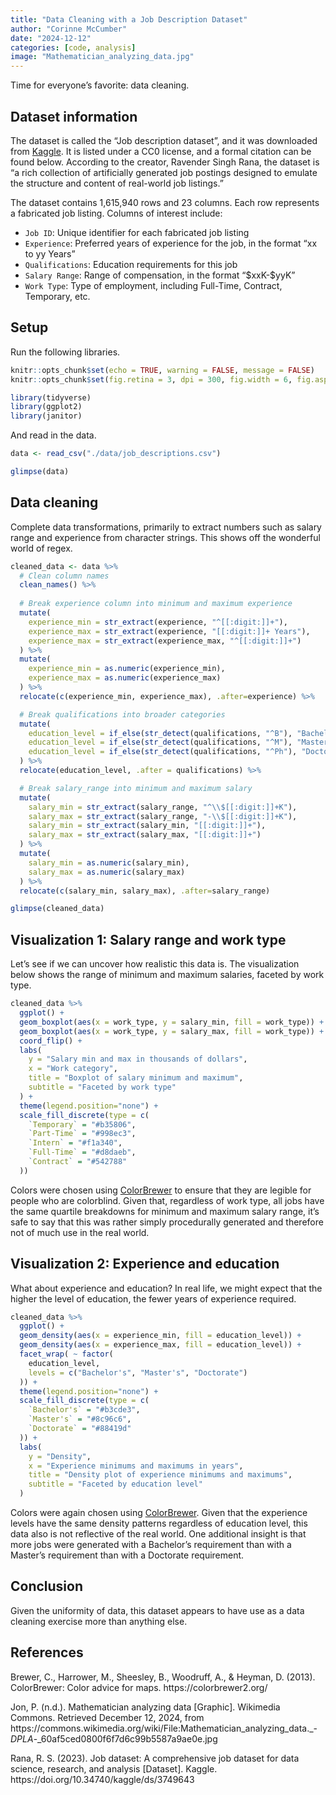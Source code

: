 ```yaml
---
title: "Data Cleaning with a Job Description Dataset"
author: "Corinne McCumber"
date: "2024-12-12"
categories: [code, analysis]
image: "Mathematician_analyzing_data.jpg"
---
```


Time for everyone's favorite: data cleaning.

## Dataset information

The dataset is called the "Job description dataset", and it was downloaded from [Kaggle](https://www.kaggle.com/datasets/ravindrasinghrana/job-description-dataset). It is listed under a CC0 license, and a formal citation can be found below. According to the creator, Ravender Singh Rana, the dataset is "a rich collection of artificially generated job postings designed to emulate the structure and content of real-world job listings."

The dataset contains 1,615,940 rows and 23 columns. Each row represents a fabricated job listing. Columns of interest include:

- `Job ID`: Unique identifier for each fabricated job listing
- `Experience`: Preferred years of experience for the job, in the format "xx to yy Years"
- `Qualifications`: Education requirements for this job
- `Salary Range`: Range of compensation, in the format "\$xxK-\$yyK"
- `Work Type`: Type of employment, including Full-Time, Contract, Temporary, etc.

## Setup

Run the following libraries.

```r
knitr::opts_chunk$set(echo = TRUE, warning = FALSE, message = FALSE)
knitr::opts_chunk$set(fig.retina = 3, dpi = 300, fig.width = 6, fig.asp = 0.618, out.width = "80%")
```

```r
library(tidyverse)
library(ggplot2)
library(janitor)
```

And read in the data.

``` r
data <- read_csv("./data/job_descriptions.csv")

glimpse(data)
```

## Data cleaning 

Complete data transformations, primarily to extract numbers such as salary range and experience from character strings. This shows off the wonderful world of regex.

```r
cleaned_data <- data %>%
  # Clean column names
  clean_names() %>%
  
  # Break experience column into minimum and maximum experience
  mutate(
    experience_min = str_extract(experience, "^[[:digit:]]+"),
    experience_max = str_extract(experience, "[[:digit:]]+ Years"),
    experience_max = str_extract(experience_max, "^[[:digit:]]+")
  ) %>%
  mutate(
    experience_min = as.numeric(experience_min),
    experience_max = as.numeric(experience_max)
  ) %>%
  relocate(c(experience_min, experience_max), .after=experience) %>%

  # Break qualifications into broader categories
  mutate(
    education_level = if_else(str_detect(qualifications, "^B"), "Bachelor's", NA),
    education_level = if_else(str_detect(qualifications, "^M"), "Master's", education_level),
    education_level = if_else(str_detect(qualifications, "^Ph"), "Doctorate", education_level)
  ) %>%
  relocate(education_level, .after = qualifications) %>%

  # Break salary_range into minimum and maximum salary
  mutate(
    salary_min = str_extract(salary_range, "^\\$[[:digit:]]+K"),
    salary_max = str_extract(salary_range, "-\\$[[:digit:]]+K"),
    salary_min = str_extract(salary_min, "[[:digit:]]+"),
    salary_max = str_extract(salary_max, "[[:digit:]]+")
  ) %>%
  mutate(
    salary_min = as.numeric(salary_min),
    salary_max = as.numeric(salary_max)
  ) %>%
  relocate(c(salary_min, salary_max), .after=salary_range)

glimpse(cleaned_data)
```

## Visualization 1: Salary range and work type

Let's see if we can uncover how realistic this data is. The visualization below shows the range of minimum and maximum salaries, faceted by work type.

```r
cleaned_data %>%
  ggplot() +
  geom_boxplot(aes(x = work_type, y = salary_min, fill = work_type)) +
  geom_boxplot(aes(x = work_type, y = salary_max, fill = work_type)) +
  coord_flip() +
  labs(
    y = "Salary min and max in thousands of dollars",
    x = "Work category",
    title = "Boxplot of salary minimum and maximum",
    subtitle = "Faceted by work type"
  ) +
  theme(legend.position="none") +
  scale_fill_discrete(type = c(
    `Temporary` = "#b35806",
    `Part-Time` = "#998ec3",
    `Intern` = "#f1a340",
    `Full-Time` = "#d8daeb",
    `Contract` = "#542788"
  ))
```

Colors were chosen using [ColorBrewer](https://colorbrewer2.org) to ensure that they are legible for people who are colorblind. Given that, regardless of work type, all jobs have the same quartile breakdowns for minimum and maximum salary range, it's safe to say that this was rather simply procedurally generated and therefore not of much use in the real world.

## Visualization 2: Experience and education

What about experience and education? In real life, we might expect that the higher the level of education, the fewer years of experience required. 

``` r
cleaned_data %>%
  ggplot() +
  geom_density(aes(x = experience_min, fill = education_level)) +
  geom_density(aes(x = experience_max, fill = education_level)) +
  facet_wrap( ~ factor(
    education_level,
    levels = c("Bachelor's", "Master's", "Doctorate")
  )) +
  theme(legend.position="none") +
  scale_fill_discrete(type = c(
    `Bachelor's` = "#b3cde3",
    `Master's` = "#8c96c6",
    `Doctorate` = "#88419d"
  )) +
  labs(
    y = "Density",
    x = "Experience minimums and maximums in years",
    title = "Density plot of experience minimums and maximums",
    subtitle = "Faceted by education level"
  ) 
```

Colors were again chosen using [ColorBrewer](https://colorbrewer2.org). Given that the experience levels have the same density patterns regardless of education level, this data also is not reflective of the real world. One additional insight is that more jobs were generated with a Bachelor's requirement than with a Master's requirement than with a Doctorate requirement. 

## Conclusion

Given the uniformity of data, this dataset appears to have use as a data cleaning exercise more than anything else.

## References

Brewer, C., Harrower, M., Sheesley, B., Woodruff, A., & Heyman, D. (2013). ColorBrewer: Color advice for maps. https://colorbrewer2.org/

Jon, P. (n.d.). Mathematician analyzing data [Graphic]. Wikimedia Commons. Retrieved December 12, 2024, from https://commons.wikimedia.org/wiki/File:Mathematician_analyzing_data._-_DPLA_-_60af5ced0800f6f7d6c99b5587a9ae0e.jpg

Rana, R. S. (2023). Job dataset: A comprehensive job dataset for data science, research, and analysis [Dataset]. Kaggle. https://doi.org/10.34740/kaggle/ds/3749643
